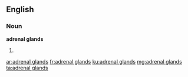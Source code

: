 ==English==

===Noun===
'''adrenal glands'''

# {{plural of|adrenal gland}}

[[ar:adrenal glands]]
[[fr:adrenal glands]]
[[ku:adrenal glands]]
[[mg:adrenal glands]]
[[ta:adrenal glands]]